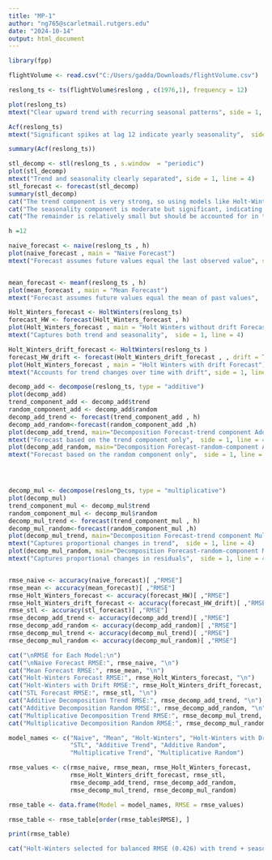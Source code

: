 ---
title: "MP-1"
author: "ng765@scarletmail.rutgers.edu"
date: "2024-10-14"
output: html_document
---


```{r}
library(fpp)

flightVolume <- read.csv("C:/Users/gadda/Downloads/flightVolume.csv")

reslong_ts <- ts(flightVolume$reslong , c(1976,1), frequency = 12)

plot(reslong_ts)
mtext("Clear upward trend with recurring seasonal patterns", side = 1, line = 4)

Acf(reslong_ts)
mtext("Significant spikes at lag 12 indicate yearly seasonality",  side = 1, line = 4)

summary(Acf(reslong_ts))

stl_decomp <- stl(reslong_ts , s.window  = "periodic")
plot(stl_decomp)
mtext("Trend and seasonality clearly separated", side = 1, line = 4)
stl_forecast <- forecast(stl_decomp)
summary(stl_decomp)
cat("The trend component is very strong, so using models like Holt-Winters or STL that capture both trend and seasonality will be effective.\n")
cat("The seasonality component is moderate but significant, indicating that seasonal adjustments are important for accurate forecasts.\n")
cat("The remainder is relatively small but should be accounted for in the uncertainty of the forecasts.\n")

h =12

naive_forecast <- naive(reslong_ts , h)
plot(naive_forecast , main = "Naive Forecast")
mtext("Forecast assumes future values equal the last observed value", side = 1, line = 4)


mean_forecast <- meanf(reslong_ts , h)
plot(mean_forecast , main = "Mean Forecast")
mtext("Forecast assumes future values equal the mean of past values",  side = 1, line = 4)

Holt_Winters_forecast <- HoltWinters(reslong_ts)
forecast_HW <- forecast(Holt_Winters_forecast , h)
plot(Holt_Winters_forecast , main = "Holt Winters without drift Forecast")
mtext("Captures both trend and seasonality",  side = 1, line = 4)

Holt_Winters_drift_forecast <- HoltWinters(reslong_ts )
forecast_HW_drift <- forecast(Holt_Winters_drift_forecast , , drift = TRUE , h)
plot(Holt_Winters_forecast , main = "Holt Winters with drift Forecast")
mtext("Accounts for trend changes over time with drift", side = 1, line = 4)

decomp_add <- decompose(reslong_ts, type = "additive")
plot(decomp_add)
trend_component_add <- decomp_add$trend
random_component_add <- decomp_add$random
decomp_add_trend <- forecast(trend_component_add , h)
decomp_add_random<-forecast(random_component_add ,h)
plot(decomp_add_trend, main="Decomposition Forecast-trend component Additive")
mtext("Forecast based on the trend component only",  side = 1, line = 4)
plot(decomp_add_random, main="Decomposition Forecast-random-component Additive")
mtext("Forecast based on the random component only",  side = 1, line = 4)




decomp_mul <- decompose(reslong_ts, type = "multiplicative")
plot(decomp_mul)
trend_component_mul <- decomp_mul$trend
random_component_mul <- decomp_mul$random
decomp_mul_trend <- forecast(trend_component_mul , h)
decomp_mul_random<-forecast(random_component_mul ,h)
plot(decomp_mul_trend, main="Decomposition Forecast-trend component Multiplicative")
mtext("Captures proportional changes in trend",  side = 1, line = 4)
plot(decomp_mul_random, main="Decomposition Forecast-random-component Multiplicative")
mtext("Captures proportional changes in residuals",  side = 1, line = 4)


rmse_naive <- accuracy(naive_forecast)[ ,"RMSE"]
rmse_mean <- accuracy(mean_forecast)[ ,"RMSE"]
rmse_Holt_Winters_forecast <- accuracy(forecast_HW)[ ,"RMSE"]
rmse_Holt_Winters_drift_forecast <- accuracy(forecast_HW_drift)[ ,"RMSE"]
rmse_stl <- accuracy(stl_forecast)[ ,"RMSE"]
rmse_decomp_add_trend <- accuracy(decomp_add_trend)[ ,"RMSE"]
rmse_decomp_add_random <- accuracy(decomp_add_random)[ ,"RMSE"]
rmse_decomp_mul_trend <- accuracy(decomp_mul_trend)[ ,"RMSE"]
rmse_decomp_mul_random <- accuracy(decomp_mul_random)[ ,"RMSE"]

cat("\nRMSE for Each Model:\n")
cat("\nNaive Forecast RMSE:", rmse_naive, "\n")
cat("Mean Forecast RMSE:", rmse_mean, "\n")
cat("Holt-Winters Forecast RMSE:", rmse_Holt_Winters_forecast, "\n")
cat("Holt-Winters with Drift RMSE:", rmse_Holt_Winters_drift_forecast, "\n")
cat("STL Forecast RMSE:", rmse_stl, "\n")
cat("Additive Decomposition Trend RMSE:", rmse_decomp_add_trend, "\n")
cat("Additive Decomposition Random RMSE:", rmse_decomp_add_random, "\n")
cat("Multiplicative Decomposition Trend RMSE:", rmse_decomp_mul_trend, "\n")
cat("Multiplicative Decomposition Random RMSE:", rmse_decomp_mul_random, "\n")

model_names <- c("Naive", "Mean", "Holt-Winters", "Holt-Winters with Drift", 
                 "STL", "Additive Trend", "Additive Random", 
                 "Multiplicative Trend", "Multiplicative Random")

rmse_values <- c(rmse_naive, rmse_mean, rmse_Holt_Winters_forecast, 
                 rmse_Holt_Winters_drift_forecast, rmse_stl, 
                 rmse_decomp_add_trend, rmse_decomp_add_random, 
                 rmse_decomp_mul_trend, rmse_decomp_mul_random)

rmse_table <- data.frame(Model = model_names, RMSE = rmse_values)

rmse_table <- rmse_table[order(rmse_table$RMSE), ]

print(rmse_table)

cat("Holt-Winters selected for balanced RMSE (0.426) with trend + seasonality; Decomposition models for best RMSE (0.025) on trend.",  side = 1, line = 4)

```




